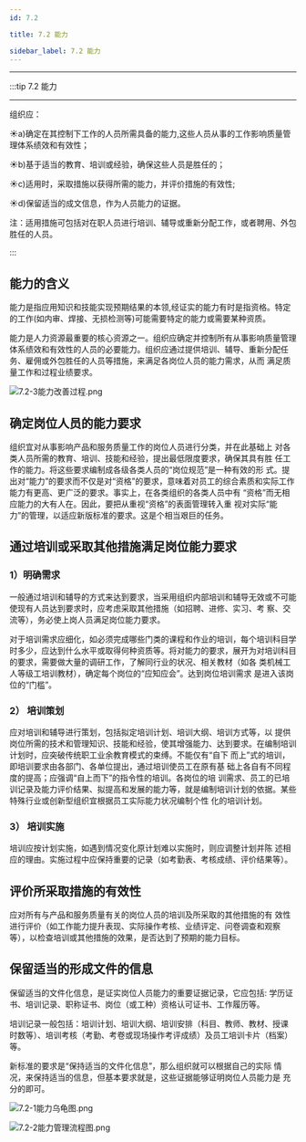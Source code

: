 ```yaml
---
id: 7.2

title: 7.2 能力

sidebar_label: 7.2 能力
---
```




---

:::tip <F size="larger"> 7.2 能力</F>

---
组织应：

☀️a)确定在其控制下工作的人员所需具备的能力,这些人员从事的工作影响质量管理体系绩效和有效性；

☀️b)基于适当的教育、培训或经验，确保这些人员是胜任的；

☀️c)适用时，采取措施以获得所需的能力，并评价措施的有效性;

☀️d)保留适当的成文信息，作为人员能力的证据。

注：适用措施可包括对在职人员进行培训、辅导或重新分配工作，或者聘用、外包胜任的人员。 


:::

## 能力的含义

能力是指应用知识和技能实现预期结果的本领,经证实的能力有时是指资格。特定的工作(如内审、焊接、无损检测等)可能需要特定的能力或需要某种资质。

能力是人力资源最重要的核心资源之一。组织应确定并控制所有从事影响质量管理体系绩效和有效性的人员的必要能力。组织应通过提供培训、辅导、重新分配任务、雇佣或外包胜任的人员等措施，来满足各岗位人员的能力需求，从而 满足质量工作和过程业绩要求。



![7.2-3能力改善过程.png](/images/7.2-3能力改善过程.png)

##  确定岗位人员的能力要求

组织宜对从事影响产品和服务质量工作的岗位人员进行分类，并在此基础上 对各类人员所需的教育、培训、技能和经验，提出最低限度要求，确保其具有胜 任工作的能力。将这些要求编制成各级各类人员的“岗位规范”是一种有效的形 式。提出对“能力”的要求而不仅是对“资格”的要求，意味着对员工的综合素质和实际工作能力有更高、更广泛的要求。事实上，在各类组织的各类人员中有 “资格”而无相应能力的大有人在。因此，要把从重视“资格”的表面管理转入重 视对实际“能力”的管理，以适应新版标准的要求。这是个相当艰巨的任务。

##  通过培训或采取其他措施满足岗位能力要求

### 1）明确需求

一般通过培训和辅导的方式来达到要求，当采用组织内部培训和辅导无效或不可能使现有人员达到要求时，应考虑采取其他措施（如招聘、进修、实习、考 察、交流等），务必使上岗人员满足岗位能力要求。

对于培训需求应细化，如必须完成哪些门类的课程和作业的培训，每个培训科目学时多少，应达到什么水平或取得何种资质等。将对能力的要求，展开为对培训科目的要求，需要做大量的调研工作，了解同行业的状况、相关教材（如各 类机械工人等级工培训教材），确定每个岗位的“应知应会”。达到岗位培训需求 是进入该岗位的“门槛”。

### 2） 培训策划

应对培训和辅导进行策划，包括拟定培训计划、培训大纲、培训方式等，以 提供岗位所需的技术和管理知识、技能和经验，使其增强能力、达到要求。在编制培训计划时，应突破传统职工业余教育模式的束缚。不能仅有“自下 而上”式的培训，即培训要求由各部门、各单位提出，通过培训使员工在原有基 础上各自有不同程度的提高；应强调“自上而下”的指令性的培训。各岗位的培 训需求、员工的已培训记录及能力评价结果、拟提高和发展的能力等，就是编制培训计划的依据。某些特殊行业或创新型组织宜根据员工实际能力状况编制个性 化的培训计划。

### 3） 培训实施

培训应按计划实施，如遇到情况变化原计划难以实施时，则应调整计划并陈 述相应的理由。实施过程中应保持重要的记录（如考勤表、考核成绩、评价结果等）。

## 评价所采取措施的有效性

应对所有与产品和服务质量有关的岗位人员的培训及所采取的其他措施的有 效性进行评价（如工作能力提升表现、实际操作考核、业绩评定、问卷调查和观察等），以检查培训或其他措施的效果，是否达到了预期的能力目标。

##  保留适当的形成文件的信息

保留适当的文件化信息，是证实岗位人员能力的重要证据记录，它应包括: 学历证书、培训记录、职称证书、岗位（或工种）资格认可证书、工作履历等。

培训记录一般包括：培训计划、培训大纲、培训安排（科目、教师、教材、授课 时数等）、培训考核（考勤、考卷或现场操作考评成绩）及员工培训卡片（档案） 等。

新标准的要求是“保持适当的文件化信息”，那么组织就可以根据自己的实际 情况，来保持适当的信息，但基本要求就是，这些证据能够证明岗位人员能力是
充分的即可。

![7.2-1能力乌龟图.png](/images/7.2-1能力乌龟图.png)

![7.2-2能力管理流程图.png](/images/7.2-2能力管理流程图.png)

